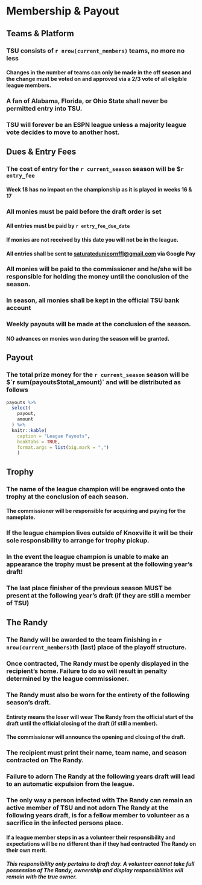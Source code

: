 # Membership & Payout

## Teams & Platform

### TSU consists of `r nrow(current_members)` teams, no more no less

#### Changes in the number of teams can only be made in the off season and the change must be voted on and approved via a 2/3 vote of all eligible league members.
    
### A fan of Alabama, Florida, or Ohio State shall never be permitted entry into TSU.

### TSU will forever be an ESPN league unless a majority league vote decides to move to another host.

## Dues & Entry Fees

### The cost of entry for the `r current_season` season will be $`r entry_fee`
    
#### Week 18 has no impact on the championship as it is played in weeks 16 & 17
    
### All monies must be paid before the draft order is set

#### All entries must be paid by `r entry_fee_due_date`
  
#### If monies are not received by this date you will not be in the league.
  
#### All entries shall be sent to <saturatedunicornffl@gmail.com> via Google Pay
    
### All monies will be paid to the commissioner and he/she will be responsible for holding the money until the conclusion of the season.

### In season, all monies shall be kept in the official TSU bank account

### Weekly payouts will be made at the conclusion of the season.

#### NO advances on monies won during the season will be granted.
    

## Payout

### The total prize money for the `r current_season` season will be $`r sum(payouts$total_amount)` and will be distributed as follows

```r
payouts %>%
  select(
    payout,
    amount
  ) %>%
  knitr::kable(
    caption = "League Payouts",
    booktabs = TRUE,
    format.args = list(big.mark = ",")
    )

```

## Trophy

### The name of the league champion will be engraved onto the trophy at the conclusion of each season.

#### The commissioner will be responsible for acquiring and paying for the nameplate.
    
### If the league champion lives outside of Knoxville it will be their sole responsibility to arrange for trophy pickup.

### In the event the league champion is unable to make an appearance the trophy must be present at the following year’s draft!

### The last place finisher of the previous season MUST be present at the following year’s draft (if they are still a member of TSU)


## The Randy

### The Randy will be awarded to the team finishing in `r nrow(current_members)`th (last) place of the playoff structure.

### Once contracted, The Randy must be openly displayed in the recipient’s home. Failure to do so will result in penalty determined by the league commissioner.

### The Randy must also be worn for the entirety of the following season’s draft.

#### Entirety means the loser will wear The Randy from the official start of the draft until the official closing of the draft (if still a member).

#### The commissioner will announce the opening and closing of the draft.
    
### The recipient must print their name, team name, and season contracted on The Randy.

### Failure to adorn The Randy at the following years draft will lead to an automatic expulsion from the league.


### The only way a person infected with The Randy can remain an active member of TSU and not adorn The Randy at the following years draft, is for a fellow member to volunteer as a sacrifice in the infected persons place.

#### If a league member steps in as a volunteer their responsibility and expectations will be no different than if they had contracted The Randy on their own merit.
        
##### This responsibility only pertains to draft day. A volunteer cannot take full possession of The Randy, ownership and display responsibilities will remain with the true owner.